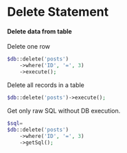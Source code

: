 # Delete Statement

#### Delete data from table

Delete one row
``` php
$db::delete('posts')
    ->where('ID', '=', 3)
    ->execute();
```

Delete all records in a table
```php
$db::delete('posts')->execute();
```

Get only raw SQL without DB execution.
```php
$sql=
$db::delete('posts')
    ->where('ID', '=', 3)
    ->getSql();
```
